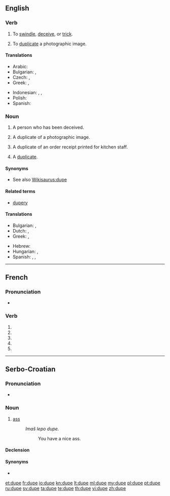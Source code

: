 {{also|dupé}}
==English==

===Verb===
{{en-verb|dup|ing}}

# To [[swindle]], [[deceive]], or [[trick]].
# {{photography}} To [[duplicate]] a photographic image.

====Translations====
{{trans-top|to swindle, deceive, or trick}}
* Arabic: {{t|ar|يخدع|sc=Arab}}
* Bulgarian: {{t|bg|мамя}}, {{t|bg|измамвам}}
* Czech: {{t-|cs|oklamat}}, {{t-|cs|napálit}}
* Greek: {{t|el|κοροϊδεύω|tr=koro'iδévo}},  {{t+|el|εξαπατώ|tr=eksapató}}
{{trans-mid}}
* Indonesian: {{t-|id|tipu|alt=menipu|xs=Indonesian}}, {{t+|id|akal|alt=mengakali|xs=Indonesian}}, {{t+|id|bodoh|alt=membodohi|xs=Indonesian}}
* Polish: {{t|pl|oszukiwać}}
* Spanish: {{t+|es|engañar}}
{{trans-bottom}}

===Noun===
{{en-noun}}

# A person who has been deceived.
# {{photography}} A duplicate of a photographic image.
# {{context|restaurant industry}} A duplicate of an order receipt printed for kitchen staff.
# {{informal}} A [[duplicate]].

====Synonyms====
* See also [[Wikisaurus:dupe]]

====Related terms====
* [[dupery]]

====Translations====
{{trans-top|deceived person}}
* Bulgarian: {{t|bg|лековерник|m}}, {{t+|bg|будала|m}}
* Dutch: {{t|nl|gedupeerde|m|f}}, {{t|nl|bedrogene|m|f}}
* Greek: {{t+|el|κορόιδο|n|tr=koró'iδo}}, {{t|el|αγαθιάρης|m|tr=agaθiáris}}
{{trans-mid}}
* Hebrew: {{t+|he|פראייר|m|tr=frayer}}
* Hungarian: {{t-|hu|balek}}, {{t|hu|palimadár}}
* Spanish: {{t-|es|incauto}},  {{t-|es|engrupido}},  {{t-|es|engañado|m}}
{{trans-bottom}}

----

==French==

===Pronunciation===
* {{IPA|lang=fr|/dyp/}}

===Verb===
{{fr-verb-form}}

# {{conjugation of|duper||1|s|pres|ind|lang=fr}}
# {{conjugation of|duper||3|s|pres|ind|lang=fr}}
# {{conjugation of|duper||1|s|pres|sub|lang=fr}}
# {{conjugation of|duper||1|s|pres|sub|lang=fr}}
# {{conjugation of|duper||2|s|imp|lang=fr}}

----

==Serbo-Croatian==

===Pronunciation===
* {{IPA|/dûpe/|lang=sh}}

===Noun===
{{sh-noun|g=n|head=dȕpe|r|дупе|ду̏пе}}

# {{vulgar|lang=sh}} [[ass]]
#: ''Imaš lepo dupe.''
#:: You have a nice ass.

====Declension====
{{sh-decl-noun
|dȕpe|dupèta
|dupeta|dupétā
|dupetu|dupetima
|dupe|dupeta
|dupe|dupeta
|dupetu|dupetima
|dupetom|dupetima
}}

====Synonyms====
* {{l|sh|guzica|gùzica}}

[[et:dupe]]
[[fr:dupe]]
[[io:dupe]]
[[kn:dupe]]
[[lt:dupe]]
[[ml:dupe]]
[[my:dupe]]
[[pl:dupe]]
[[pt:dupe]]
[[ru:dupe]]
[[sv:dupe]]
[[ta:dupe]]
[[te:dupe]]
[[th:dupe]]
[[vi:dupe]]
[[zh:dupe]]